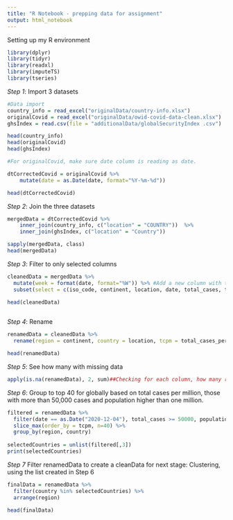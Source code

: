 ```yaml
---
title: "R Notebook - prepping data for assignment"
output: html_notebook
---
```

Setting up my R environment

```r
library(dplyr)
library(tidyr)
library(readxl)
library(imputeTS)
library(tseries)
```

*Step 1*: Import 3 datasets

```r

#Data import
country_info = read_excel("originalData/country-info.xlsx")
originalCovid = read_excel("originalData/owid-covid-data-clean.xlsx")
ghsIndex = read.csv(file = "additionalData/globalSecurityIndex .csv")

head(country_info)
head(originalCovid)
head(ghsIndex)
```

```r
#For originalCovid, make sure date column is reading as date.

dtCorrectedCovid = originalCovid %>%
    mutate(date = as.Date(date, format="%Y-%m-%d"))

head(dtCorrectedCovid)

```

*Step 2*: Join the three datasets

```r
mergedData = dtCorrectedCovid %>%
    inner_join(country_info, c("location" = "COUNTRY"))  %>%
    inner_join(ghsIndex, c("location" = "Country"))

sapply(mergedData, class)
head(mergedData)

```

*Step 3*: Filter to only selected columns

```r
cleanedData = mergedData %>%
  mutate(week = format(date, format="%W")) %>% #Add a new column with the 'week' number
  subset(select = c(iso_code, continent, location, date, total_cases, total_cases_per_million, new_cases_smoothed, total_deaths, new_deaths_smoothed, reproduction_rate, population, population_density, median_age, gdp_per_capita, Government_Type, Corruption_preception, category))

head(cleanedData)
   
```
*Step 4*: Rename

```r
renamedData = cleanedData %>%
  rename(region = continent, country = location, tcpm = total_cases_per_million, rRate = reproduction_rate, popDensity = population_density, gdp = gdp_per_capita, govt = Government_Type, corruption = Corruption_preception, healthSecurity = category, casesSmooth = new_cases_smoothed, deathSmooth = new_deaths_smoothed)

head(renamedData)
```

*Step 5*: See how many with missing data
```r
apply(is.na(renamedData), 2, sum)##Checking for each column, how many rows are NAs? 
```

*Step 6*: Group to top 40 for globally based on total cases per million, those with more than 50,000 cases and population higher than one million.

```r
filtered = renamedData %>%
  filter(date == as.Date("2020-12-04"), total_cases >= 50000, population >= 1000000) %>%
  slice_max(order_by = tcpm, n=40) %>%
  group_by(region, country)
  
selectedCountries = unlist(filtered[,3])
print(selectedCountries)
```

*Step 7* Filter renamedData to create a cleanData for next stage: Clustering, using the list created in Step 6
```r
finalData = renamedData %>%
  filter(country %in% selectedCountries) %>%
  arrange(region)

head(finalData)
```

